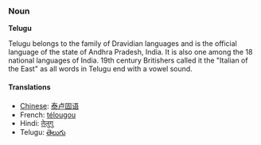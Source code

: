 ===Noun===
'''Telugu'''

Telugu belongs to the family of Dravidian languages and is the official language of the state of Andhra Pradesh, India. It is also one among the 18 national languages of India. 19th century Britishers called it the "Italian of the East" as all words in Telugu end with a vowel sound.

====Translations====

* [[Chinese]]: [[泰卢固语]]
* French: [[télougou]]
* Hindi: [[तेलुगु]]
* Telugu: [[తెలుగు]]